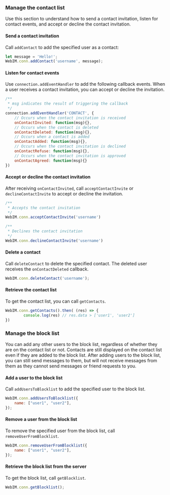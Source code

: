 <PlatformWrapper platform="web">

### Manage the contact list

Use this section to understand how to send a contact invitation, listen for contact events, and accept or decline the contact invitation.

#### Send a contact invitation

Call `addContact` to add the specified user as a contact:

```javascript
let message = 'Hello!';
WebIM.conn.addContact('username', message);   
```

#### Listen for contact events

Use `connection.addEventHandler` to add the following callback events. When a user receives a contact invitation, you can accept or decline the invitation.

```javascript
/**
 * msg indicates the result of triggering the callback
 */
connection.addEventHandler('CONTACT', {
    // Occurs when the contact invitation is received
    onContactInvited: function(msg){},
    // Occurs when the contact is deleted
    onContactDeleted: function(msg){},
    // Occurs when a contact is added
    onContactAdded: function(msg){},
    // Occurs when the contact invitation is declined
    onContactRefuse: function(msg){}, 
    // Occurs when the contact invitation is approved
    onContactAgreed: function(msg){} 
})
```

#### Accept or decline the contact invitation

After receiving `onContactInvited`, call `acceptContactInvite` or `declineContactInvite` to accept or decline the invitation.

```javascript
/**
 * Accepts the contact invitation
 */
WebIM.conn.acceptContactInvite('username')

/**
 * Declines the contact invitation
 */
WebIM.conn.declineContactInvite('username')
```

#### Delete a contact

Call `deleteContact` to delete the specified contact. The deleted user receives the `onContactDeleted` callback.

```javascript
WebIM.conn.deleteContact('username');   
```

#### Retrieve the contact list

To get the contact list, you can call `getContacts`.

```javascript
WebIM.conn.getContacts().then( (res) => {
        console.log(res) // res.data > ['user1', 'user2']
})
```

### Manage the block list

You can add any other users to the block list, regardless of whether they are on the contact list or not. Contacts are still displayed on the contact list even if they are added to the block list. After adding users to the block list,  you can still send messages to them, but will not receive messages from them as they cannot send messages or friend requests to you.

#### Add a user to the block list

Call `addUsersToBlocklist` to add the specified user to the block list.

```javascript
WebIM.conn.addUsersToBlocklist({
    name: ["user1", "user2"],
});
```


#### Remove a user from the block list

To remove the specified user from the block list, call `removeUserFromBlocklist`.

```javascript
WebIM.conn.removeUserFromBlocklist({
    name: ["user1", "user2"],
});
```

#### Retrieve the block list from the server

To get the block list, call `getBlocklist`. 

```javascript
WebIM.conn.getBlocklist();
```

</PlatformWrapper>